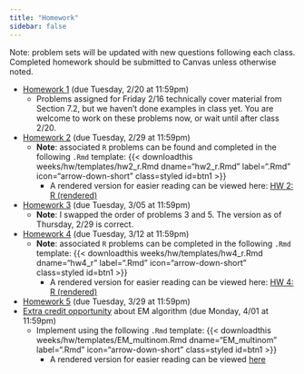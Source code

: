 ```yaml
---
title: "Homework"
sidebar: false
---
```


Note: problem sets will be updated with new questions following each class. Completed homework should be submitted to Canvas unless otherwise noted.

-   [Homework 1](weeks/hw/hw1.pdf) (due Tuesday, 2/20 at 11:59pm)
    -   Problems assigned for Friday 2/16 technically cover material from Section 7.2, but we haven't done examples in class yet. You are welcome to work on these problems now, or wait until after class 2/20.
-   [Homework 2](weeks/hw/hw2.pdf) (due Tuesday, 2/29 at 11:59pm)
    -   **Note**: associated `R` problems can be found and completed in the following `.Rmd` template: {{< downloadthis weeks/hw/templates/hw2_r.Rmd dname="hw2_r.Rmd" label=".Rmd" icon="arrow-down-short" class=styled id=btn1 >}}
        -   A rendered version for easier reading can be viewed here: [HW 2: R (rendered)](weeks/hw/templates/hw2_r.Rmd)
-   [Homework 3](weeks/hw/hw3.pdf) (due Tuesday, 3/05 at 11:59pm)
    -   **Note**: I swapped the order of problems 3 and 5. The version as of Thursday, 2/29 is correct.
-   [Homework 4](weeks/hw/hw4.pdf) (due Tuesday, 3/12 at 11:59pm)
    -   **Note**: associated `R` problems can be completed in the following `.Rmd` template: {{< downloadthis weeks/hw/templates/hw4_r.Rmd dname="hw4_r" label=".Rmd" icon="arrow-down-short" class=styled id=btn1 >}}
        -   A rendered version for easier reading can be viewed here: [HW 4: R (rendered)](weeks/hw/templates/hw4_r.Rmd)
-   [Homework 5](weeks/hw/hw5.pdf) (due Tuesday, 3/29 at 11:59pm)
-   [Extra credit opportunity](weeks/hw/EM_multinom_description.pdf) about EM algorithm (due Monday, 4/01 at 11:59pm)
    -   Implement using the following `.Rmd` template: {{< downloadthis weeks/hw/templates/EM_multinom.Rmd dname="EM_multinom" label=".Rmd" icon="arrow-down-short" class=styled id=btn1 >}}
        -   A rendered version for easier reading can be viewed [here](weeks/hw/templates/EM_multinom.Rmd)
